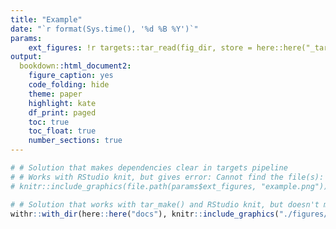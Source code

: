```yaml
---
title: "Example"
date: "`r format(Sys.time(), '%d %B %Y')`"
params:
    ext_figures: !r targets::tar_read(fig_dir, store = here::here("_targets"))
output: 
  bookdown::html_document2:
    figure_caption: yes
    code_folding: hide
    theme: paper
    highlight: kate
    df_print: paged
    toc: true
    toc_float: true
    number_sections: true
---
```


```r

# # Solution that makes dependencies clear in targets pipeline
# # Works with RStudio knit, but gives error: Cannot find the file(s): "figures/example.png" with tar_make
# knitr::include_graphics(file.path(params$ext_figures, "example.png"))

# # Solution that works with tar_make() and RStudio knit, but doesn't make dependency clear
withr::with_dir(here::here("docs"), knitr::include_graphics("./figures/example.png"))

```
